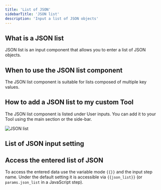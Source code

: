 ```yaml
---
title: 'List of JSON'
sidebarTitle: 'JSON list'
description: 'Input a list of JSON objects'
---
```


## What is a JSON list
JSON list is an input component that allows you to enter a list of JSON objects. 

## When to use the JSON list component
The JSON list component is suitable for lists composed of multiple key values.

## How to add a JSON list to my custom Tool
The JSON list component is listed under User inputs. You can add it to your Tool using the main section
or the side-bar.

![JSON list](/images/build-custom-tools/user-input/json-list-input-1.png)

## List of JSON input setting
<Snippet file="components/inputs/general-input-setting.mdx" />
<Snippet file="components/inputs/default-value-tip.mdx" />


## Access the entered list of JSON
To access the entered data use the variable mode `{{}}` and the input step name. Under the default setting it is accessible
via `{{json_list}}` (or `params.json_list` in  a JavaScript step).